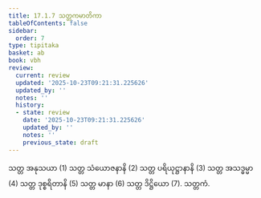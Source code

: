 ```yaml
---
title: 17.1.7 သတ္တကမာတိကာ
tableOfContents: false
sidebar:
  order: 7
type: tipitaka
basket: ab
book: vbh
review:
  current: review
  updated: '2025-10-23T09:21:31.225626'
  updated_by: ''
  notes: ''
  history:
  - state: review
    date: '2025-10-23T09:21:31.225626'
    updated_by: ''
    notes: ''
    previous_state: draft
---
```



<ReviewStatus review={frontmatter.review} showDetails={true} />

<HypothesisAnnotation frontmatter={frontmatter} />

<DynamicBreadcrumb />

<Division number="838" book="vbh" e="ch" v="30" p="361">

<Paragraph number="2620" book="vbh">
သတ္တ အနုသယာ (1) သတ္တ သံယောဇနာနိ (2) သတ္တ ပရိယုဋ္ဌာနာနိ (3) သတ္တ အသဒ္ဓမ္မာ (4) သတ္တ ဒုစ္စရိတာနိ (5) သတ္တ မာနာ (6) သတ္တ ဒိဋ္ဌိယော (7).

</Paragraph>
</Division>

<Paragraph number="2621" type="center" book="vbh">
သတ္တကံ.
</Paragraph>